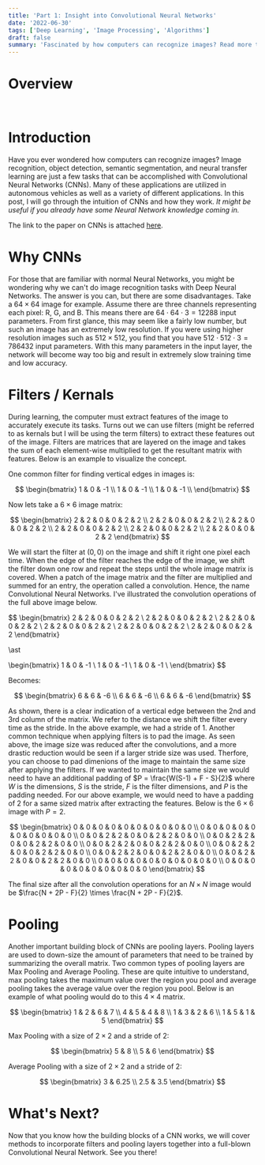 ```yaml
---
title: 'Part 1: Insight into Convolutional Neural Networks'
date: '2022-06-30'
tags: ['Deep Learning', 'Image Processing', 'Algorithms']
draft: false
summary: 'Fascinated by how computers can recognize images? Read more to find out!'
---
```



# Overview

<TOCInline toc={props.toc} exclude="Overview" toHeading={2} asDisclosure />
<br />

# Introduction

Have you ever wondered how computers can recognize images? Image recognition, object detection, semantic segmentation, and neural transfer learning
are just a few tasks that can be accomplished with Convolutional Neural Networks (CNNs). Many of these applications are utilized in autonomous vehicles
 as well as a variety of different applications. In this post, I will go through the intuition of CNNs and how they work.
 *It might be useful if you already have some Neural Network knowledge coming in.*

 The link to the paper on CNNs is attached [here](https://proceedings.neurips.cc/paper/2012/file/c399862d3b9d6b76c8436e924a68c45b-Paper.pdf).

 <PDFViewer filePath="/static/pdfs/cnn.pdf" />


# Why CNNs

For those that are familiar with normal Neural Networks, you might be wondering why we can't do image recognition tasks with Deep Neural Networks.
The answer is you can, but there are some disadvantages. Take a $64 \times 64$ image for example. Assume there are three channels representing each pixel:
R, G, and B. This means there are $64 \cdot 64 \cdot 3 = 12288$ input parameters. From first glance, this may seem like a fairly low number, but such
an image has an extremely low resolution. If you were using higher resolution images such as
$512 \times 512$, you find that you have $512 \cdot 512 \cdot 3 = 786432$ input parameters. With this many parameters in the input layer, the network
will become way too big and result in extremely slow training time and low accuracy.

# Filters / Kernals

During learning, the computer must extract features of the image to accurately execute its tasks. Turns out we can use filters (might be referred to
as kernals but I will be using the term filters) to extract these features out of the image. Filters are matrices that are layered on the image and
takes the sum of each element-wise multiplied to get the resultant matrix with features. Below is an example to visualize the concept.

One common filter for finding vertical edges in images is:

$$
\begin{bmatrix}
  1 & 0 & -1 \\
  1 & 0 & -1 \\
  1 & 0 & -1 \\
\end{bmatrix}
$$

Now lets take a $6 \times 6$ image matrix:

$$
\begin{bmatrix}
  2 & 2 & 0 & 0 & 2 & 2 \\
  2 & 2 & 0 & 0 & 2 & 2 \\
  2 & 2 & 0 & 0 & 2 & 2 \\
  2 & 2 & 0 & 0 & 2 & 2 \\
  2 & 2 & 0 & 0 & 2 & 2 \\
  2 & 2 & 0 & 0 & 2 & 2
\end{bmatrix}
$$

We will start the filter at $(0, 0)$ on the image and shift it right one pixel each time. When the edge of the filter reaches the edge of the image,
we shift the filter down one row and repeat the steps until the whole image matrix is covered. When a patch of the image matrix and the filter are
multiplied and summed for an entry, the operation called a convolution. Hence, the name Convolutional Neural Networks. I've illustrated the
convolution operations of the full above image below.

$$
\begin{bmatrix}
  2 & 2 & 0 & 0 & 2 & 2 \\
  2 & 2 & 0 & 0 & 2 & 2 \\
  2 & 2 & 0 & 0 & 2 & 2 \\
  2 & 2 & 0 & 0 & 2 & 2 \\
  2 & 2 & 0 & 0 & 2 & 2 \\
  2 & 2 & 0 & 0 & 2 & 2
\end{bmatrix}

\ast

\begin{bmatrix}
  1 & 0 & -1 \\
  1 & 0 & -1 \\
  1 & 0 & -1 \\
\end{bmatrix}
$$

Becomes:

$$
\begin{bmatrix}
  6 & 6 & -6 \\
  6 & 6 & -6 \\
  6 & 6 & -6
\end{bmatrix}
$$

As shown, there is a clear indication of a vertical edge between the 2nd and 3rd column of the matrix. We refer to the distance we shift the filter
every time as the stride. In the above example, we had a stride of $1$. Another common technique when applying filters is to pad the image.
As seen above, the image size was reduced after the convolutions, and a more drastic reduction would be seen if a larger stride size was used.
Therfore, you can choose to pad dimenions of the image to maintain the same size after applying the filters. If we wanted to maintain the same size
we would need to have an additional padding of $P = \frac{W(S-1) + F - S}{2}$ where $W$ is the dimensions, $S$ is the stride, $F$ is the filter
dimensions, and $P$ is the padding needed. For our above example, we would need to have a padding of $2$ for a same sized matrix after extracting the features.
Below is the $6 \times 6$ image with $P = 2$.

$$
\begin{bmatrix}
  0 & 0 & 0 & 0 & 0 & 0 & 0 & 0 & 0 & 0 \\
  0 & 0 & 0 & 0 & 0 & 0 & 0 & 0 & 0 & 0 \\
  0 & 0 & 2 & 2 & 0 & 0 & 2 & 2 & 0 & 0 \\
  0 & 0 & 2 & 2 & 0 & 0 & 2 & 2 & 0 & 0 \\
  0 & 0 & 2 & 2 & 0 & 0 & 2 & 2 & 0 & 0 \\
  0 & 0 & 2 & 2 & 0 & 0 & 2 & 2 & 0 & 0 \\
  0 & 0 & 2 & 2 & 0 & 0 & 2 & 2 & 0 & 0 \\
  0 & 0 & 2 & 2 & 0 & 0 & 2 & 2 & 0 & 0 \\
  0 & 0 & 0 & 0 & 0 & 0 & 0 & 0 & 0 & 0 \\
  0 & 0 & 0 & 0 & 0 & 0 & 0 & 0 & 0 & 0
\end{bmatrix}
$$

The final size after all the convolution operations for an $N \times N$ image would be $\frac{N + 2P - F}{2} \times \frac{N + 2P - F}{2}$.

# Pooling

Another important building block of CNNs are pooling layers. Pooling layers are used to down-size the amount of parameters that need to be trained by
summarizing the overall matrix. Two common types of pooling layers are Max Pooling and Average Pooling. These are quite intuitive to understand, max
pooling takes the maximum value over the region you pool and average pooling takes the average value over the region you pool. Below is an example
of what pooling would do to this $4 \times 4$ matrix.

$$
\begin{bmatrix}
  1 & 2 & 6 & 7 \\
  4 & 5 & 4 & 8 \\
  1 & 3 & 2 & 6 \\
  1 & 5 & 1 & 5
\end{bmatrix}
$$

Max Pooling with a size of $2 \times 2$ and a stride of $2$:

$$
\begin{bmatrix}
  5 & 8 \\
  5 & 6
\end{bmatrix}
$$

Average Pooling with a size of $2 \times 2$ and a stride of $2$:

$$
\begin{bmatrix}
  3 & 6.25 \\
  2.5 & 3.5
\end{bmatrix}
$$


# What's Next?

Now that you know how the building blocks of a CNN works, we will cover methods to incorporate filters and pooling layers together into a
full-blown Convolutional Neural Network. See you there!